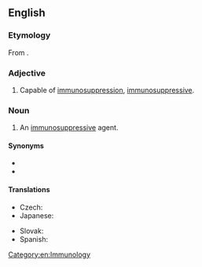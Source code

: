 ==English==

===Etymology===
From {{prefix|en|immuno|suppressant}}.

===Adjective===
{{en-adj}}

# {{lb|en|pharmacology}} Capable of [[immunosuppression]], [[immunosuppressive]].

===Noun===
{{en-noun}}

# {{lb|en|pharmacology}} An [[immunosuppressive]] agent.

====Synonyms====
* {{l|en|immunosuppressive}}
* {{l|en|immunosuppressor}}

====Translations====
{{trans-top|an immunosuppressive agent}}
* Czech: {{t+|cs|imunosupresivum|n}}
* Japanese: {{t|ja|免疫抑制剤|tr=men'ekiyokuseizai}}
{{trans-mid}}
* Slovak: {{t|sk|imunosupresívum}}
* Spanish: {{t+|es|inmunosupresor|m}}
{{trans-bottom}}

[[Category:en:Immunology]]